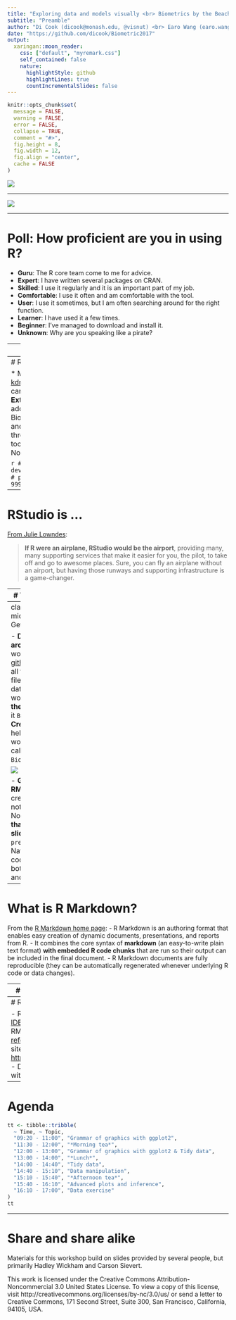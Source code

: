 ```yaml
---
title: "Exploring data and models visually <br> Biometrics by the Beach 2017"
subtitle: "Preamble"
author: "Di Cook (dicook@monash.edu, @visnut) <br> Earo Wang (earo.wang@monash.edu, @earowang)"
date: "https://github.com/dicook/Biometric2017"
output:
  xaringan::moon_reader:
    css: ["default", "myremark.css"]
    self_contained: false
    nature:
      highlightStyle: github
      highlightLines: true
      countIncrementalSlides: false
---
```


```r
knitr::opts_chunk$set(
  message = FALSE,
  warning = FALSE,
  error = FALSE, 
  collapse = TRUE,
  comment = "#>",
  fig.height = 8,
  fig.width = 12,
  fig.align = "center",
  cache = FALSE
)
```



![](Hello-Di.png)

---


![](Hello-earo.png)

---

# Poll: How proficient are you in using R?

* **Guru**: The R core team come to me for advice.
* **Expert**: I have written several packages on CRAN.
* **Skilled**: I use it regularly and it is an important part of my job.
* **Comfortable**: I use it often and am comfortable with the tool.
* **User**: I use it sometimes, but I am often searching around for the right function.
* **Learner**: I have used it a few times.
* **Beginner**: I’ve managed to download and install it.
* **Unknown**: Why are you speaking like a pirate?

---
# Getting up and running

- R and RStudio
- Projects
- RMarkdown
- Web site

---
# R is ...

* Most commonly used data science software [kdnuggets](http://www.kdnuggets.com/2017/05/poll-analytics-data-science-machine-learning-software-leaders.html)
* __Free__ to use, __open source__ so you can see what code is doing to your data
* __Extensible__: Over 10000 user contributed add-on packages currently on CRAN! Bioconductor has more than 1300 packages, and many researchers provide packages through github.
* __Powerful__
    * With the right tools, get more work done, faster.
* __Flexible__
    * Not a question of _can_, but _how_.

```r
# devtools::install_github("metacran/crandb")
# pkgs <- crandb::list_packages(limit = 999999)
# length(pkgs)
# [1] 8654
```

---
# RStudio is ...

[From Julie Lowndes](http://jules32.github.io/resources/RStudio_intro/):  

<blockquote>
<b>If R were an airplane, RStudio would be the airport</b>, providing many, many supporting services that make it easier for you, the pilot, to take off and go to awesome places. Sure, you can fly an airplane without an airport, but having those runways and supporting infrastructure is a game-changer.
</blockquote>

---
# The RStudio IDE

- Source editor: Docking station for multiple files, Useful shortcuts ("Knit"), Highlighting/Tab-completion, Code-checking (R, HTML, JS), Debugging features  
- Console window: Highlighting/Tab-completion, Search recent commands
- Other tabs/panes: Graphics, R documentation, Environment pane, File system navigation/access, Tools for package development, git, etc

---
class: inverse middle 
# Your turn: Getting started

- __Download a zip archive__ of the workshop files from  [github site](https://github.com/dicook/Biometric2017) contains all the markdown files, code files, and data for this workshop. __Unzip the file__ and __rename__ it `Biometric2017`
- __Create a project__ helps organise your work for the day called `Biometric2017`. 

![](projectname.png)


- __Get started with RMarkdown__, by creating a new R notebook. Knit it. 
- Now __open the file that created these slides__ `0-preamble/index.Rmd`. Navigate to the code chunks at the bottom of the file and run them.

---
# What is R Markdown?

From the [R Markdown home page](http://rmarkdown.rstudio.com/):
- R Markdown is an authoring format that enables easy creation of dynamic documents, presentations, and reports from R. 
- It combines the core syntax of __markdown__ (an easy-to-write plain text format) __with embedded R code chunks__ that are run so their output can be included in the final document. 
- R Markdown documents are fully reproducible (they can be automatically regenerated whenever underlying R code or data changes).

---
# Installing packages

From CRAN

```r
install.packages("ggenealogy")
```


From bioconductor

```r
source("https://bioconductor.org/biocLite.R")
biocLite("ggbio")
```

From github repos

```r
devtools::install_github("heike/gglogo")
devtools::install_github("haleyjeppson/ggmosaic")
```

---
# Resources


- RStudio IDE [RStudio IDE cheat sheet](https://www.rstudio.com/wp-content/uploads/2016/01/rstudio-IDE-cheatsheet.pdf)
- RMarkdown [cheat sheet](https://www.rstudio.com/wp-content/uploads/2016/03/rmarkdown-cheatsheet-2.0.pdf), [reference guide](https://www.rstudio.com/wp-content/uploads/2015/03/rmarkdown-reference.pdf)
- Q/A site: [http://stackoverflow.com](http://stackoverflow.com)
- Dynamic Documents with R and knitr [Yihui Xie](http://yihui.name/knitr/)

---

# Agenda

```r
tt <- tibble::tribble(
  ~ Time, ~ Topic,
  "09:20 - 11:00", "Grammar of graphics with ggplot2",
  "11:30 - 12:00", "*Morning tea*",
  "12:00 - 13:00", "Grammar of graphics with ggplot2 & Tidy data",
  "13:00 - 14:00", "*Lunch*",
  "14:00 - 14:40", "Tidy data",
  "14:40 - 15:10", "Data manipulation",
  "15:10 - 15:40", "*Afternoon tea*",
  "15:40 - 16:10", "Advanced plots and inference",
  "16:10 - 17:00", "Data exercise"
)
tt
```


---
# Share and share alike

Materials for this workshop build on slides provided by several people, but primarily Hadley Wickham and Carson Sievert. 

This work is licensed under the Creative Commons Attribution-Noncommercial 3.0 United States License. To view a copy of this license, visit http://creativecommons.org/licenses/by-nc/3.0/us/ or send a letter to Creative Commons, 171 Second Street, Suite 300, San Francisco, California, 94105, USA.
